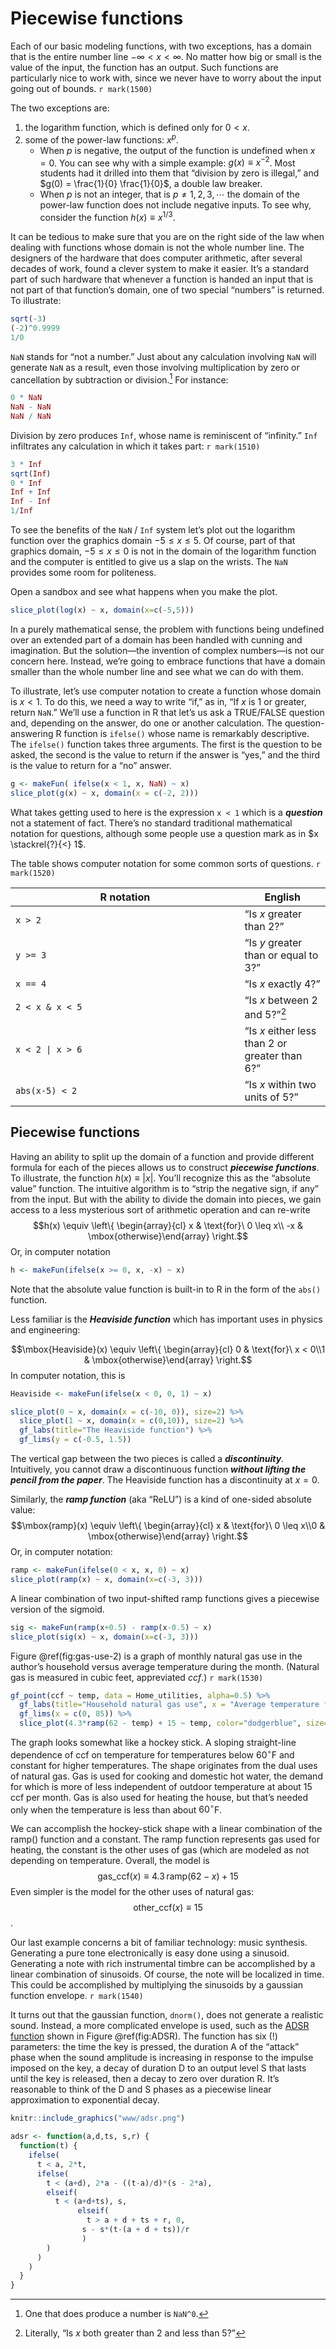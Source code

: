 # Piecewise functions {#fun-piecewise}

Each of our basic modeling functions, with two exceptions, has a domain that is the entire number line $-\infty < x < \infty$. No matter how big or small is the value of the input, the function has an output. Such functions are particularly nice to work with, since we never have to worry about the input going out of bounds. `r mark(1500)` 

The two exceptions are:

1. the logarithm function, which is defined only for $0 < x$.
2. some of the power-law functions: $x^p$. 
    - When $p$ is negative, the output of the function is undefined when $x=0$. You can see why with a simple example: $g(x) \equiv x^{-2}$. Most students had it drilled into them that "division by zero is illegal," and $g(0) = \frac{1}{0} \frac{1}{0}$, a double law breaker. 
    - When $p$ is not an integer, that is $p \neq 1, 2, 3, \cdots$ the domain of the power-law function does not include negative inputs. To see why, consider the function $h(x) \equiv x^{1/3}$. 
    
It can be tedious to make sure that you are on the right side of the law when dealing with functions whose domain is not the whole number line. The designers of the hardware that does computer arithmetic, after several decades of work, found a clever system to make it easier. It's a standard part of such hardware that whenever a function is handed an input that is not part of that function's domain, one of two special "numbers" is returned. To illustrate:
```r
sqrt(-3)
(-2)^0.9999
1/0
```
`NaN` stands for "not a number." Just about any calculation involving `NaN` will generate `NaN` as a result, even those involving multiplication by zero or cancellation by subtraction or division.^[One that does produce a number is `NaN^0`.] For instance:
```r
0 * NaN
NaN - NaN
NaN / NaN
```

Division by zero produces `Inf`, whose name is reminiscent of "infinity." `Inf` infiltrates any calculation in which it takes part:  `r mark(1510)` 
```r
3 * Inf
sqrt(Inf)
0 * Inf
Inf + Inf
Inf - Inf
1/Inf
```
::: {.scaffolding}
To see the benefits of the `NaN` / `Inf` system let's plot out the logarithm function over the graphics domain $-5 \leq x \leq 5$. Of course, part of that graphics domain, $-5 \leq x \leq 0$ is not in the domain of the logarithm function and the computer is entitled to give us a slap on the wrists. The `NaN` provides some room for politeness. 

Open a sandbox and see what happens when you make the plot.
```r
slice_plot(log(x) ~ x, domain(x=c(-5,5)))
```
:::

In a purely mathematical sense, the problem with functions being undefined over an extended part of a domain has been handled with cunning and imagination. But the solution---the invention of complex numbers---is not our concern here. Instead, we're going to embrace functions that have a domain smaller than the whole number line and see what we can do with them. 

To illustrate, let's use computer notation to create a function whose domain is $x < 1$. To do this, we need a way to write "if," as in, "If $x$ is 1 or greater, return `NaN`." We'll use a function in R that let's us ask a TRUE/FALSE question and, depending on the answer, do one or another calculation. The question-answering R function is `ifelse()` whose name is remarkably descriptive. The `ifelse()` function takes three arguments. The first is the question to be asked, the second is the value to return if the answer is "yes," and the third is the value to return for a "no" answer.

```r
g <- makeFun( ifelse(x < 1, x, NaN) ~ x)
slice_plot(g(x) ~ x, domain(x = c(-2, 2)))
```
What takes getting used to here is the expression `x < 1` which is a ***question*** not a statement of fact. There's no standard traditional mathematical notation for questions, although some people use a question mark as in $x \stackrel{?}{<} 1$.

The table shows computer notation for some common sorts of questions.  `r mark(1520)` 

R notation              | English
------------------------|---------
`x > 2`      | "Is $x$ greater than 2?"
`y >= 3`     | "Is $y$ greater than or equal to 3?"
`x == 4`     | "Is $x$ exactly 4?"
`2 < x & x < 5`| "Is $x$ between 2 and 5?"^[Literally, "Is $x$ both greater than 2 and less than 5?"]
`x < 2 | x > 6` | "Is $x$ either less than 2 or greater than 6?"
`abs(x-5) < 2` | "Is $x$ within two units of 5?"


## Piecewise functions

Having an ability to split up the domain of a function and provide different formula for each of the pieces allows us to
construct ***piecewise functions***. To illustrate, the function $h(x) \equiv |x|$. You'll recognize this as the "absolute value" function. The intuitive algorithm is to "strip the negative sign, if any" from the input. But with the ability to divide the domain into pieces, we gain access to a less mysterious sort of arithmetic operation and can re-write $$h(x) \equiv \left\{ 
\begin{array}{cl} x & \text{for}\ 0 \leq x\\ -x & \mbox{otherwise}\end{array}
\right.$$ 
Or, in computer notation
```r
h <- makeFun(ifelse(x >= 0, x, -x) ~ x)
```
Note that the absolute value function is built-in to R in the form of the `abs()` function.

Less familiar is the ***Heaviside function*** which has important uses in physics and engineering:

$$\mbox{Heaviside}(x) \equiv \left\{ 
\begin{array}{cl} 0 & \text{for}\ x < 0\\1 & \mbox{otherwise}\end{array}
\right.$$
In computer notation, this is 
```r
Heaviside <- makeFun(ifelse(x < 0, 0, 1) ~ x)
```

```r
slice_plot(0 ~ x, domain(x = c(-10, 0)), size=2) %>%
  slice_plot(1 ~ x, domain(x = c(0,10)), size=2) %>%
  gf_labs(title="The Heaviside function") %>%
  gf_lims(y = c(-0.5, 1.5))
```
The vertical gap between the two pieces is called a ***discontinuity***. Intuitively, you cannot draw a discontinuous function ***without lifting the pencil from the paper***. The Heaviside function has a discontinuity at $x=0$.

Similarly, the ***ramp function*** (aka "ReLU") is a kind of one-sided absolute value:
$$\mbox{ramp}(x) \equiv \left\{ 
\begin{array}{cl} x & \text{for}\ 0 \leq x\\0 & \mbox{otherwise}\end{array}
\right.$$
Or, in computer notation:
```r
ramp <- makeFun(ifelse(0 < x, x, 0) ~ x)
slice_plot(ramp(x) ~ x, domain(x=c(-3, 3)))
```

A linear combination of two input-shifted ramp functions gives a piecewise version of the sigmoid.
```r
sig <- makeFun(ramp(x+0.5) - ramp(x-0.5) ~ x)
slice_plot(sig(x) ~ x, domain(x=c(-3, 3)))
```


::: {.intheworld}
Figure \@ref(fig:gas-use-2) is a graph of monthly natural gas use in the author's household versus average temperature during the month. (Natural gas is measured in cubic feet, appreviated *ccf*.)  `r mark(1530)` 

```r
gf_point(ccf ~ temp, data = Home_utilities, alpha=0.5) %>%
  gf_labs(title="Household natural gas use", x = "Average temperature for the month (deg. F)", y = "Volume of gas used (cubic feet)") %>%
  gf_lims(x = c(0, 85)) %>%
  slice_plot(4.3*ramp(62 - temp) + 15 ~ temp, color="dodgerblue", size=2, alpha=0.5)
```
The graph looks somewhat like a hockey stick. A sloping straight-line dependence of ccf on temperature for temperatures below $60^\circ$F and constant for higher temperatures.  The shape originates from the dual uses of natural gas. Gas is used for cooking and domestic hot water, the demand for which is more of less independent of outdoor temperature at about 15 ccf per month. Gas is also used for heating the house, but that's needed only when the temperature is less than about $60^\circ$F.  

We can accomplish the hockey-stick shape with a linear combination of the ramp() function and a constant. The ramp function represents gas used for heating, the constant is the other uses of gas (which are modeled as not depending on temperature. Overall, the model is  $$\text{gas_ccf}(x) \equiv 4.3\,  \mbox{ramp}(62-x)  + 15$$
Even simpler is the model for the other uses of natural gas:
$$\text{other_ccf}(x) \equiv 15$$. 
:::


Our last example concerns a bit of familiar technology: music synthesis. Generating a pure tone electronically is easy done using a sinusoid. Generating a note with rich instrumental timbre can be accomplished by a linear combination of sinusoids. Of course, the note will be localized in time. This could be accomplished by multiplying the sinusoids by a gaussian function envelope.  `r mark(1540)` 

It turns out that the gaussian function, `dnorm()`, does not generate a realistic sound. Instead, a more complicated envelope is used, such as the [ADSR function](https://en.wikipedia.org/wiki/Envelope_(music)) shown in Figure \@ref(fig:ADSR). The function has six (!) parameters: the time the key is pressed, the duration A of the "attack" phase when the sound amplitude is increasing in response to the impulse imposed on the key, a decay of duration D to an output level S that lasts until the key is released, then a decay to zero over duration R. It's reasonable to think of the D and S phases as a piecewise linear approximation to exponential decay.

```r
knitr::include_graphics("www/adsr.png")
```

```r
adsr <- function(a,d,ts, s,r) {
  function(t) {
    ifelse( 
      t < a, 2*t,
      ifelse(
        t < (a+d), 2*a - ((t-a)/d)*(s - 2*a),
        elseif(
          t < (a+d+ts), s,
               elseif(
                 t > a + d + ts + r, 0,
                s - s*(t-(a + d + ts))/r
                )
        )
      )
    )
  }
}
```




